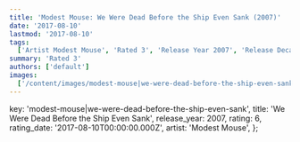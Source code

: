 ```yaml
---
title: 'Modest Mouse: We Were Dead Before the Ship Even Sank (2007)'
date: '2017-08-10'
lastmod: '2017-08-10'
tags:
  ['Artist Modest Mouse', 'Rated 3', 'Release Year 2007', 'Release Decade 2000']
summary: 'Rated 3'
authors: ['default']
images:
  ['/content/images/modest-mouse|we-were-dead-before-the-ship-even-sank.jpg']
---
```


  key: 'modest-mouse|we-were-dead-before-the-ship-even-sank',
  title: 'We Were Dead Before the Ship Even Sank',
  release_year: 2007,
  rating: 6,
  rating_date: '2017-08-10T00:00:00.000Z',
  artist: 'Modest Mouse',
};

<MusicRating data={data} />
